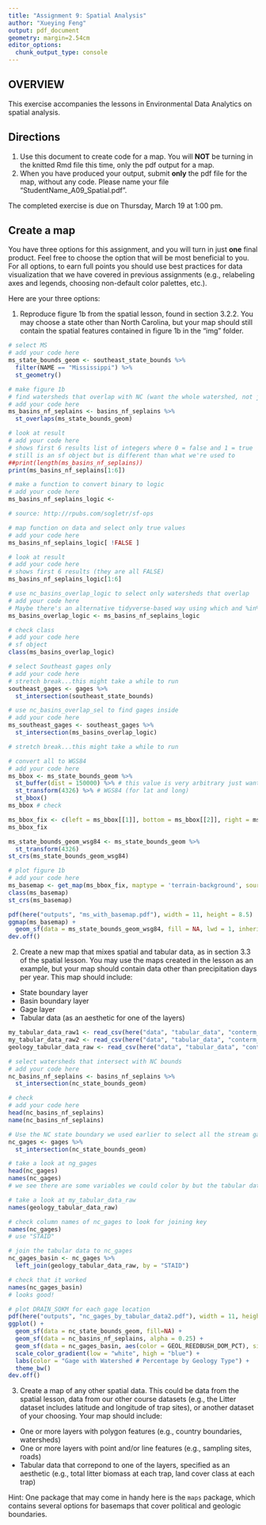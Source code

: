 ```yaml
---
title: "Assignment 9: Spatial Analysis"
author: "Xueying Feng"
output: pdf_document
geometry: margin=2.54cm
editor_options: 
  chunk_output_type: console
---
```


## OVERVIEW

This exercise accompanies the lessons in Environmental Data Analytics on spatial analysis. 

## Directions
1. Use this document to create code for a map. You will **NOT** be turning in the knitted Rmd file this time, only the pdf output for a map.
2. When you have produced your output, submit **only** the pdf file for the map, without any code. Please name your file "StudentName_A09_Spatial.pdf".

The completed exercise is due on Thursday, March 19 at 1:00 pm.

## Create a map

You have three options for this assignment, and you will turn in just **one** final product. Feel free to choose the option that will be most beneficial to you. For all options, to earn full points you should use best practices for data visualization that we have covered in previous assignments (e.g., relabeling axes and legends, choosing non-default color palettes, etc.).

Here are your three options: 

1. Reproduce figure 1b from the spatial lesson, found in section 3.2.2. You may choose a state other than North Carolina, but your map should still contain the spatial features contained in figure 1b in the "img" folder. 

```r
# select MS
# add your code here
ms_state_bounds_geom <- southeast_state_bounds %>%
  filter(NAME == "Mississippi") %>%
  st_geometry()

# make figure 1b
# find watersheds that overlap with NC (want the whole watershed, not just the part of the watershed that's inside the NC bounds)
# add your code here
ms_basins_nf_seplains <- basins_nf_seplains %>%
  st_overlaps(ms_state_bounds_geom)

# look at result
# add your code here
# shows first 6 results list of integers where 0 = false and 1 = true
# still is an sf object but is different than what we're used to
##print(length(ms_basins_nf_seplains))
print(ms_basins_nf_seplains[1:6])

# make a function to convert binary to logic
# add your code here
ms_basins_nf_seplains_logic <-

# source: http://rpubs.com/sogletr/sf-ops

# map function on data and select only true values
# add your code here
ms_basins_nf_seplains_logic[ !FALSE ]

# look at result
# add your code here
# shows first 6 results (they are all FALSE)
ms_basins_nf_seplains_logic[1:6]

# use nc_basins_overlap_logic to select only watersheds that overlap
# add your code here
# Maybe there's an alternative tidyverse-based way using which and %in%?
ms_basins_overlap_logic <- ms_basins_nf_seplains_logic

# check class
# add your code here
# sf object
class(ms_basins_overlap_logic)

# select Southeast gages only
# add your code here
# stretch break...this might take a while to run
southeast_gages <- gages %>%
  st_intersection(southeast_state_bounds)

# use nc_basins_overlap_sel to find gages inside
# add your code here
ms_southeast_gages <- southeast_gages %>%
  st_intersection(ms_basins_overlap_logic)

# stretch break...this might take a while to run

# convert all to WGS84
# add your code here
ms_bbox <- ms_state_bounds_geom %>%
  st_buffer(dist = 150000) %>% # this value is very arbitrary just wanting to make a large buffer around geometry
  st_transform(4326) %>% # WGS84 (for lat and long)
  st_bbox()
ms_bbox # check

ms_bbox_fix <- c(left = ms_bbox[[1]], bottom = ms_bbox[[2]], right = ms_bbox[[3]], top = ms_bbox[[4]])
ms_bbox_fix

ms_state_bounds_geom_wsg84 <- ms_state_bounds_geom %>%
  st_transform(4326)
st_crs(ms_state_bounds_geom_wsg84)

# plot figure 1b
# add your code here
ms_basemap <- get_map(ms_bbox_fix, maptype = 'terrain-background', source = 'stamen', zoom = 8)
class(ms_basemap)
st_crs(ms_basemap)

pdf(here("outputs", "ms_with_basemap.pdf"), width = 11, height = 8.5)
ggmap(ms_basemap) +
  geom_sf(data = ms_state_bounds_geom_wsg84, fill = NA, lwd = 1, inherit.aes = FALSE)
dev.off()

```

2. Create a new map that mixes spatial and tabular data, as in section 3.3 of the spatial lesson. You may use the maps created in the lesson as an example, but your map should contain data other than precipitation days per year. This map should include: 

* State boundary layer
* Basin boundary layer
* Gage layer
* Tabular data (as an aesthetic for one of the layers)

```r
my_tabular_data_raw1 <- read_csv(here("data", "tabular_data", "conterm_topo.txt")) 
my_tabular_data_raw2 <- read_csv(here("data", "tabular_data", "conterm_basinid.txt")) 
geology_tabular_data_raw <- read_csv(here("data", "tabular_data", "conterm_geology.txt")) 

# select watersheds that intersect with NC bounds
# add your code here
nc_basins_nf_seplains <- basins_nf_seplains %>%
  st_intersection(nc_state_bounds_geom)

# check
# add your code here
head(nc_basins_nf_seplains)
name(nc_basins_nf_seplains)

# Use the NC state boundary we used earlier to select all the stream gages in NC
nc_gages <- gages %>%
  st_intersection(nc_state_bounds_geom)

# take a look at ng_gages
head(nc_gages)
names(nc_gages)
# we see there are some variables we could color by but the tabular data has many more

# take a look at my_tabular_data_raw
names(geology_tabular_data_raw)

# check column names of nc_gages to look for joining key
names(nc_gages)
# use "STAID"

# join the tabular data to nc_gages
nc_gages_basin <- nc_gages %>%
  left_join(geology_tabular_data_raw, by = "STAID")

# check that it worked
names(nc_gages_basin)
# looks good!

# plot DRAIN_SQKM for each gage location
pdf(here("outputs", "nc_gages_by_tabular_data2.pdf"), width = 11, height = 8.5)
ggplot() +
  geom_sf(data = nc_state_bounds_geom, fill=NA) +
  geom_sf(data = nc_basins_nf_seplains, alpha = 0.25) +
  geom_sf(data = nc_gages_basin, aes(color = GEOL_REEDBUSH_DOM_PCT), size = 3) +
  scale_color_gradient(low = "white", high = "blue") +
  labs(color = "Gage with Watershed # Percentage by Geology Type") +
  theme_bw()
dev.off()
```

3. Create a map of any other spatial data. This could be data from the spatial lesson, data from our other course datasets (e.g., the Litter dataset includes latitude and longitude of trap sites), or another dataset of your choosing.  Your map should include: 

* One or more layers with polygon features (e.g., country boundaries, watersheds)
* One or more layers with point and/or line features (e.g., sampling sites, roads)
* Tabular data that correpond to one of the layers, specified as an aesthetic (e.g., total litter biomass at each trap, land cover class at each trap)

Hint: One package that may come in handy here is the `maps` package, which contains several options for basemaps that cover political and geologic boundaries.